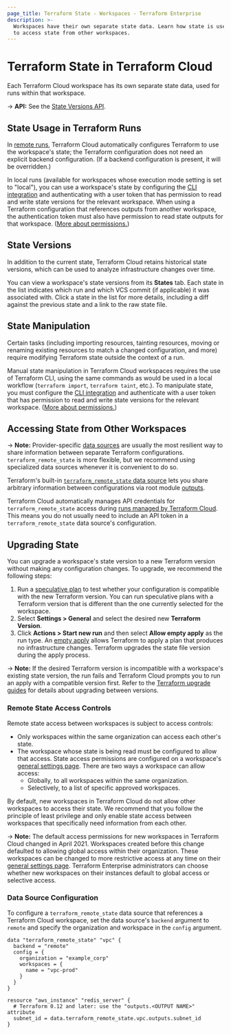 ```yaml
---
page_title: Terraform State - Workspaces - Terraform Enterprise
description: >-
  Workspaces have their own separate state data. Learn how state is used and how
  to access state from other workspaces.
---
```


# Terraform State in Terraform Cloud

Each Terraform Cloud workspace has its own separate state data, used for runs within that workspace.

-> **API:** See the [State Versions API](/enterprise/api-docs/state-versions).

## State Usage in Terraform Runs

In [remote runs](/enterprise/run), Terraform Cloud automatically configures Terraform to use the workspace's state; the Terraform configuration does not need an explicit backend configuration. (If a backend configuration is present, it will be overridden.)

In local runs (available for workspaces whose execution mode setting is set to "local"), you can use a workspace's state by configuring the [CLI integration](/cli/cloud) and authenticating with a user token that has permission to read and write state versions for the relevant workspace. When using a Terraform configuration that references outputs from another workspace, the authentication token must also have permission to read state outputs for that workspace. ([More about permissions.](/enterprise/users-teams-organizations/permissions))

[permissions-citation]: #intentionally-unused---keep-for-maintainers

## State Versions

In addition to the current state, Terraform Cloud retains historical state versions, which can be used to analyze infrastructure changes over time.

You can view a workspace's state versions from its **States** tab. Each state in the list indicates which run and which VCS commit (if applicable) it was associated with. Click a state in the list for more details, including a diff against the previous state and a link to the raw state file.

## State Manipulation

Certain tasks (including importing resources, tainting resources, moving or renaming existing resources to match a changed configuration, and more) require modifying Terraform state outside the context of a run.

Manual state manipulation in Terraform Cloud workspaces requires the use of Terraform CLI, using the same commands as would be used in a local workflow (`terraform import`, `terraform taint`, etc.). To manipulate state, you must configure the [CLI integration](/cli/cloud) and authenticate with a user token that has permission to read and write state versions for the relevant workspace. ([More about permissions.](/enterprise/users-teams-organizations/permissions))

[permissions-citation]: #intentionally-unused---keep-for-maintainers

## Accessing State from Other Workspaces

-> **Note:** Provider-specific [data sources](/language/data-sources) are usually the most resilient way to share information between separate Terraform configurations. `terraform_remote_state` is more flexible, but we recommend using specialized data sources whenever it is convenient to do so.

Terraform's built-in [`terraform_remote_state` data source](/language/state/remote-state-data) lets you share arbitrary information between configurations via root module [outputs](/language/values/outputs).

Terraform Cloud automatically manages API credentials for `terraform_remote_state` access during [runs managed by Terraform Cloud](/enterprise/run#remote-operations). This means you do not usually need to include an API token in a `terraform_remote_state` data source's configuration.

## Upgrading State

You can upgrade a workspace's state version to a new Terraform version without making any configuration changes. To upgrade, we recommend the following steps:

1.  Run a [speculative plan](/enterprise/run/ui#testing-terraform-upgrades-with-speculative-plans) to test whether your configuration is compatible with the new Terraform version. You can run speculative plans with a Terraform version that is different than the one currently selected for the workspace.
2.  Select **Settings > General** and select the desired new **Terraform Version**.
3.  Click **Actions > Start new run** and then select **Allow empty apply** as the run type. An [empty apply](/enterprise/run/modes-and-options#allow-empty-apply) allows Terraform to apply a plan that produces no infrastructure changes. Terraform upgrades the state file version during the apply process.

-> **Note:** If the desired Terraform version is incompatible with a workspace's existing state version, the run fails and Terraform Cloud prompts you to run an apply with a compatible version first. Refer to the [Terraform upgrade guides](/language/upgrade-guides) for details about upgrading between versions.

### Remote State Access Controls

Remote state access between workspaces is subject to access controls:

- Only workspaces within the same organization can access each other's state.
- The workspace whose state is being read must be configured to allow that access. State access permissions are configured on a workspace's [general settings page](/enterprise/workspaces/settings). There are two ways a workspace can allow access:
  - Globally, to all workspaces within the same organization.
  - Selectively, to a list of specific approved workspaces.

By default, new workspaces in Terraform Cloud do not allow other workspaces to access their state. We recommend that you follow the principle of least privilege and only enable state access between workspaces that specifically need information from each other.

-> **Note:** The default access permissions for new workspaces in Terraform Cloud changed in April 2021. Workspaces created before this change defaulted to allowing global access within their organization. These workspaces can be changed to more restrictive access at any time on their [general settings page](/enterprise/workspaces/settings). Terraform Enterprise administrators can choose whether new workspaces on their instances default to global access or selective access.

### Data Source Configuration

To configure a `terraform_remote_state` data source that references a Terraform Cloud workspace, set the data source's `backend` argument to `remote` and specify the organization and workspace in the `config` argument.

```hcl
data "terraform_remote_state" "vpc" {
  backend = "remote"
  config = {
    organization = "example_corp"
    workspaces = {
      name = "vpc-prod"
    }
  }
}

resource "aws_instance" "redis_server" {
  # Terraform 0.12 and later: use the "outputs.<OUTPUT NAME>" attribute
  subnet_id = data.terraform_remote_state.vpc.outputs.subnet_id
}
```
